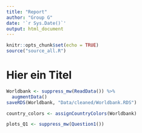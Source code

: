 ```yaml
---
title: "Report"
author: "Group G"
date: '`r Sys.Date()`'
output: html_document
---
```


```r
knitr::opts_chunk$set(echo = TRUE)
source("source_all.R")

```

# Hier ein Titel

```r
Worldbank <- suppress_mw(ReadData()) %>%
  augmentData()
saveRDS(Worldbank, "Data/cleaned/Worldbank.RDS")
```

```r
country_colors <- assignCountryColors(Worldbank)
```

```r
plots_Q1 <- suppress_mw(Question1())

```

